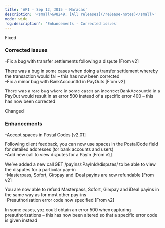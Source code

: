 ```yaml
---
title: 'API - Sep 12, 2015 - Maracas'  
description: '<small>&#8249; [All releases](/release-notes)</small>'  
mode: wide  
'og:description': 'Enhancements - Corrected issues'  
---
```

  
  <div class="pill pill-orange">Fixed</div> 
  
### Corrected issues  
-Fix a bug with transfer settlements following a dispute [From v2]  

There was a bug in some cases when doing a transfer settlement whereby the transaction would fail – this has now been corrected  
-Fix a minor bug with BankAccountId in PayOuts [From v2]  

There was a rare bug where in some cases an incorrect BankAccountId in a PayOut would result in an error 500 instead of a specific error 400 – this has now been corrected  
  <div class="pill pill-blue">Changed</div> 
  
### Enhancements  
-Accept spaces in Postal Codes [v2.01]  

Following client feedback, you can now use spaces in the PostalCode field for detailed addresses (for bank accounts and users)  
-Add new call to view disputes for a PayIn [From v2]  

We’ve added a new call GET /payins/:PayInId/disputes/ to be able to view the disputes for a particular pay-in  
-Masterpass, Sofort, Giropay and iDeal payins are now refundable [From v2]  

You are now able to refund Masterpass, Sofort, Giropay and iDeal payins in the same way as for most other pay-ins  
-Preauthorisation error code now specified [From v2]  

In some cases, yoz could obtain an error 500 when capturing preauthorizations – this has now been altered so that a specific error code is given instead